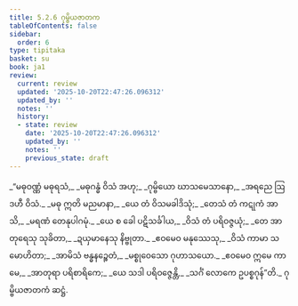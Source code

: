 ```yaml
---
title: 5.2.6 ဂုမ္ဗိယဇာတက
tableOfContents: false
sidebar:
  order: 6
type: tipitaka
basket: su
book: ja1
review:
  current: review
  updated: '2025-10-20T22:47:26.096312'
  updated_by: ''
  notes: ''
  history:
  - state: review
    date: '2025-10-20T22:47:26.096312'
    updated_by: ''
    notes: ''
    previous_state: draft
---
```



<DynamicBreadcrumb />


<ReviewStatus review={frontmatter.review} showDetails={true} />

<HypothesisAnnotation frontmatter={frontmatter} />

<Division number="85" book="ja1" e="ch" v="22" p="130">

<Paragraph number="1247" type="verses" book="ja1">
_“မဓုဝဏ္ဏံ မဓုရသံ,_  
_မဓုဂန္ဓံ ဝိသံ အဟု;_  
_ဂုမ္ဗိယော ဃာသမေသာနော,_  
_အရညေ ဩဒဟီ ဝိသံ._  

</Paragraph>

</Division>
<Division number="86" book="ja1" e="ch" v="22" p="130">

<Paragraph number="1248" type="verses" book="ja1">
_မဓု ဣတိ မညမာနာ,_  
_ယေ တံ ဝိသမခါဒိသုံ;_  
_တေသံ တံ ကဋုကံ အာသိ,_  
_မရဏံ တေနုပါဂမုံ._  

</Paragraph>

</Division>
<Division number="87" book="ja1" e="ch" v="22" p="130">

<Paragraph number="1249" type="verses" book="ja1">
_ယေ စ ခေါ ပဋိသင်္ခါယ,_  
_ဝိသံ တံ ပရိဝဇ္ဇယုံ;_  
_တေ အာတုရေသု သုခိတာ,_  
_ဍယှမာနေသု နိဗ္ဗုတာ._  

</Paragraph>

</Division>
<Division number="88" book="ja1" e="ch" v="22" p="130">

<Paragraph number="1250" type="verses" book="ja1">
_ဧဝမေဝ မနုဿေသု,_  
_ဝိသံ ကာမာ သမောဟိတာ;_  
_အာမိသံ ဗန္ဓနဉ္စေတံ,_  
_မစ္စုဝေသော ဂုဟာသယော._  

</Paragraph>

</Division>
<Division number="89" book="ja1" e="ch" v="22" p="130">

<Paragraph number="1251" type="verses" book="ja1">
_ဧဝမေဝ ဣမေ ကာမေ,_  
_အာတုရာ ပရိစာရိကေ;_  
_ယေ သဒါ ပရိဝဇ္ဇေန္တိ,_  
_သင်္ဂံ လောကေ ဥပစ္စဂုန်”တိ._  


</Paragraph>
</Division>

<Paragraph number="1252" type="center" book="ja1">
ဂုမ္ဗိယဇာတကံ ဆဋ္ဌံ.
</Paragraph>